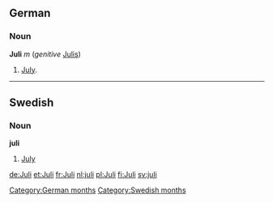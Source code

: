 ==German==
===Noun===
'''Juli''' ''m'' (''genitive'' [[Julis]])
# [[July]].

----
==Swedish==
===Noun===
'''juli'''

# [[July]]
[[Category:German months]]
[[Category:Swedish months]]

[[de:Juli]]
[[et:Juli]]
[[fr:Juli]]
[[nl:juli]]
[[pl:Juli]]
[[fi:Juli]]
[[sv:juli]]